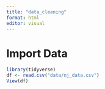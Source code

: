 ```yaml
---
title: "data_cleaning"
format: html
editor: visual
---
```


# Import Data 

```r
library(tidyverse)
df <- read.csv("data/nj_data.csv")
View(df)
```
